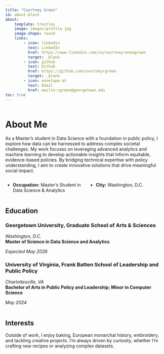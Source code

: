```yaml
---
title: "Courtney Green"
id: about-block
about:
    template: trestles
    image: images/profile.jpg
    image-shape: round
    links:
        - icon: linkedin
          text: LinkedIn
          href: https://www.linkedin.com/in/courtneyreneegreen
          target: _blank
        - icon: github
          text: Github
          href: https://github.com/courtneyrgreen
          target: _blank
        - icon: envelope-at
          text: Email
          href: mailto:cgreen@georgetown.edu
toc: true
---
```


:::: {.columns}

::: {.column width="100%"}
# About Me

As a Master’s student in Data Science with a foundation in public policy, I explore how data can be harnessed to address complex societal challenges. My work focuses on leveraging advanced analytics and machine learning to develop actionable insights that inform equitable, evidence-based policies. By bridging technical expertise with policy understanding, I aim to create innovative solutions that drive meaningful social impact.

:::

::::

:::: {.columns}

::: {.column width="50%"}
- **Occupation:** Master’s Student in Data Science & Analytics
:::

::: {.column width="50%"}
- **City:** Washington, D.C.  
:::

::::

:::: {.columns}

::: {.column width="100%"}
## Education

### Georgetown University, Graduate School of Arts & Sciences  
*Washington, D.C.*  
**Master of Science in Data Science and Analytics**  

*Expected May 2026*

### University of Virginia, Frank Batten School of Leadership and Public Policy  
*Charlottesville, VA*  
**Bachelor of Arts in Public Policy and Leadership; Minor in Computer Science**  

*May 2024*
:::

::::

:::: {.columns}

::: {.column width="100%"}
## Interests

Outside of work, I enjoy baking, European monarchal history, embroidery, and tackling creative projects. I’m always driven by curiosity, whether I’m crafting new recipes or analyzing complex datasets.
:::

::::